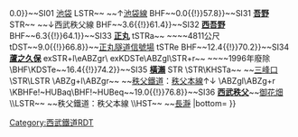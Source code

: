{{Routemap|inline=<includeonly>yes</includeonly>|collapse=yes|title=西武秩父線|title-bg=#ef810f|title-color=white|map=
KHSTa~~{{BSkm{{!}}-{{!}}0.0}}~~SI01 [[池袋站|池袋]]
LSTR~~ ~~↑[[池袋線 (西武鐵道)|池袋線]]
BHF~~{{BSkm{{!}}0.0{{!}}57.8}}~~SI31 '''[[吾野站|吾野]]'''
STR~~ ~~↓西武秩父線
BHF~~{{BSkm{{!}}3.6{{!}}61.4}}~~SI32 '''[[西吾野站|西吾野]]'''
BHF~~{{BSkm{{!}}6.3{{!}}64.1}}~~SI33 '''[[正丸站|正丸]]'''
tSTRa~~ ~~{{link-ja|正丸隧道|正丸トンネル}}~~4811公尺
tDST~~{{BSkm{{!}}9.0{{!}}66.8}}~~[[正丸隧道信號場]]
tSTRe
BHF~~{{BSkm{{!}}12.4{{!}}70.2}}~~SI34 '''[[蘆之久保站|蘆之久保]]'''
exSTR+l\eABZgr\
exKDSTe\ABZgl\STR+r~~ ~~''{{link-ja|東橫瀨站|東横瀬駅|東橫瀨}}''~~1996年廢除
\BHF\KDSTe~~{{BSkm{{!}}16.4{{!}}74.2}}~~SI35 '''[[橫瀨站|橫瀨]]'''
STR
\STR\KHSTa~~ ~~[[三峰口站|三峰口]]
\STR\LSTR
\ABZg+l\ABZgr~~ ~~[[秩父鐵道]]：[[秩父本線]]↑↓
\ABZgl\ABZg+r
\KBHFe!~HUBaq\BHF!~HUBeq~~{{BSkm{{!}}19.0{{!}}76.8}}~~SI36 '''[[西武秩父站|西武秩父]]'''~~[[御花畑站|御花畑]]
\\LSTR~~ ~~秩父鐵道：秩父本線
\\HST~~ ~~[[長瀞站|長瀞]]
|bottom={{navbar|西武鐵道RDT/西武秩父線}}
}}<noinclude>{{rdt intro|[[西武秩父線|西武鐵道西武秩父線]]}}

[[Category:西武鐵道RDT]]
[[Category:西武秩父線| ]]

</noinclude>